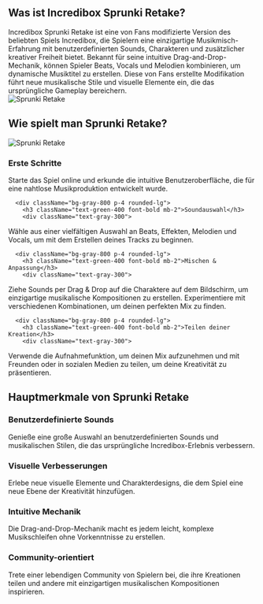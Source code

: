 ## Was ist Incredibox Sprunki Retake?
<div className="flex flex-col md:flex-row items-center gap-8">
  <div className="w-full md:w-1/2 text-xl">
Incredibox Sprunki Retake ist eine von Fans modifizierte Version des beliebten Spiels Incredibox, die Spielern eine einzigartige Musikmisch-Erfahrung mit benutzerdefinierten Sounds, Charakteren und zusätzlicher kreativer Freiheit bietet. Bekannt für seine intuitive Drag-and-Drop-Mechanik, können Spieler Beats, Vocals und Melodien kombinieren, um dynamische Musiktitel zu erstellen. Diese von Fans erstellte Modifikation führt neue musikalische Stile und visuelle Elemente ein, die das ursprüngliche Gameplay bereichern.
</div>
  <div className="w-full md:w-1/2 flex justify-center items-center">
<img 
      src="https://sprunkiretake.fun/game_screenshot.webp" 
      alt="Sprunki Retake" 
      className="w-4/5 h-auto"
    />
</div>
</div>

## Wie spielt man Sprunki Retake?
<div className="flex flex-col md:flex-row items-center gap-8">
  <div className="w-full md:w-1/2">
<img 
      src="https://sprunkiretake.fun/game_screenshot.webp" 
      alt="Sprunki Retake" 
      className="w-4/5 h-auto mx-auto"
    />
</div>
  <div className="w-full md:w-1/2">
    <div className="grid grid-cols-1 gap-4 mt-0">
      <div className="bg-gray-800 p-4 rounded-lg">
        <h3 className="text-green-400 font-bold mb-2">Erste Schritte</h3>
        <div className="text-gray-300">
Starte das Spiel online und erkunde die intuitive Benutzeroberfläche, die für eine nahtlose Musikproduktion entwickelt wurde.
</div>
      </div>

      <div className="bg-gray-800 p-4 rounded-lg">
        <h3 className="text-green-400 font-bold mb-2">Soundauswahl</h3>
        <div className="text-gray-300">
Wähle aus einer vielfältigen Auswahl an Beats, Effekten, Melodien und Vocals, um mit dem Erstellen deines Tracks zu beginnen.
</div>
      </div>

      <div className="bg-gray-800 p-4 rounded-lg">
        <h3 className="text-green-400 font-bold mb-2">Mischen & Anpassung</h3>
        <div className="text-gray-300">
Ziehe Sounds per Drag & Drop auf die Charaktere auf dem Bildschirm, um einzigartige musikalische Kompositionen zu erstellen. Experimentiere mit verschiedenen Kombinationen, um deinen perfekten Mix zu finden.
</div>
      </div>

      <div className="bg-gray-800 p-4 rounded-lg">
        <h3 className="text-green-400 font-bold mb-2">Teilen deiner Kreation</h3>
        <div className="text-gray-300">
Verwende die Aufnahmefunktion, um deinen Mix aufzunehmen und mit Freunden oder in sozialen Medien zu teilen, um deine Kreativität zu präsentieren.
</div>
      </div>
    </div>
  </div>
</div>

## Hauptmerkmale von Sprunki Retake
<div className="grid grid-cols-1 md:grid-cols-2 gap-4">
  <div className="bg-gray-800 p-4 rounded-lg">
    <h3 className="text-green-400 font-bold mb-2">Benutzerdefinierte Sounds</h3>
    <div className="text-gray-300">
Genieße eine große Auswahl an benutzerdefinierten Sounds und musikalischen Stilen, die das ursprüngliche Incredibox-Erlebnis verbessern.
</div>
  </div>

  <div className="bg-gray-800 p-4 rounded-lg">
    <h3 className="text-green-400 font-bold mb-2">Visuelle Verbesserungen</h3>
    <div className="text-gray-300">
Erlebe neue visuelle Elemente und Charakterdesigns, die dem Spiel eine neue Ebene der Kreativität hinzufügen.
</div>
  </div>

  <div className="bg-gray-800 p-4 rounded-lg">
    <h3 className="text-green-400 font-bold mb-2">Intuitive Mechanik</h3>
    <div className="text-gray-300">
Die Drag-and-Drop-Mechanik macht es jedem leicht, komplexe Musikschleifen ohne Vorkenntnisse zu erstellen.
</div>
  </div>

  <div className="bg-gray-800 p-4 rounded-lg">
    <h3 className="text-green-400 font-bold mb-2">Community-orientiert</h3>
    <div className="text-gray-300">
Trete einer lebendigen Community von Spielern bei, die ihre Kreationen teilen und andere mit einzigartigen musikalischen Kompositionen inspirieren.
</div>
  </div>
</div>